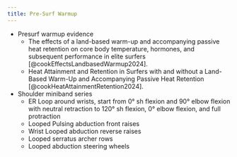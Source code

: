 ```yaml
---
title: Pre-Surf Warmup
---
```


- Presurf warmup evidence
    - The effects of a land-based warm-up and accompanying passive heat retention on core body temperature, hormones, and subsequent performance in elite surfers [@cookEffectsLandbasedWarmup2024].
    - Heat Attainment and Retention in Surfers with and without a Land-Based Warm-Up and Accompanying Passive Heat Retention [@cookHeatAttainmentRetention2024].

- Shoulder miniband series
    - ER Loop around wrists, start from 0&deg; sh flexion and 90&deg; elbow flexion with neutral retraction to 120&deg; sh flexion, 0&deg; elbow flexion, and full protraction
    - Looped Pulsing abduction front raises
    - Wrist Looped abduction reverse raises
    - Looped serratus archer rows
    - Looped abduction steering wheels